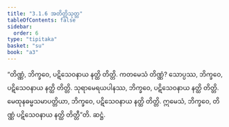 ```yaml
---
title: "3.1.6 အတိတ္တိသုတ္တ"
tableOfContents: false
sidebar:
  order: 6
type: "tipitaka"
basket: "su"
book: "a3"
---
```



<DynamicBreadcrumb />

<Division number="109" book="a3" e="ch" v="15" p="263">

<Paragraph number="882" book="a3">
“တိဏ္ဏံ, ဘိက္ခဝေ, ပဋိသေဝနာယ နတ္ထိ တိတ္တိ. ကတမေသံ တိဏ္ဏံ? သောပ္ပဿ, ဘိက္ခဝေ, ပဋိသေဝနာယ နတ္ထိ တိတ္တိ. သုရာမေရယပါနဿ, ဘိက္ခဝေ, ပဋိသေဝနာယ နတ္ထိ တိတ္တိ. မေထုနဓမ္မသမာပတ္တိယာ, ဘိက္ခဝေ, ပဋိသေဝနာယ နတ္ထိ တိတ္တိ. ဣမေသံ, ဘိက္ခဝေ, တိဏ္ဏံ ပဋိသေဝနာယ နတ္ထိ တိတ္တီ”တိ.

</Paragraph>
</Division>

<Paragraph number="883" type="center" book="a3">
ဆဋ္ဌံ.
</Paragraph>